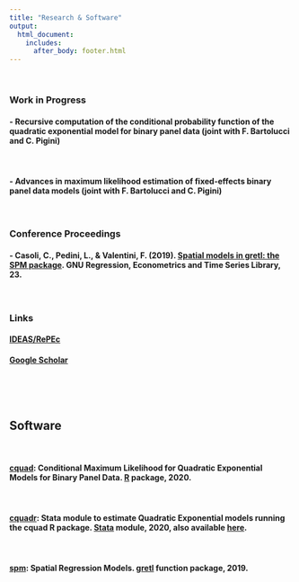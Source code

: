```yaml
---
title: "Research & Software"
output: 
  html_document:
    includes:
      after_body: footer.html
---
```

<p>&nbsp;</p>

### **Work in Progress**

#### - **Recursive computation of the conditional probability function of the quadratic exponential model for binary panel data** (joint with F. Bartolucci and C. Pigini)
<p>&nbsp;</p>

#### - **Advances in maximum likelihood estimation of fixed-effects binary panel data models** (joint with F. Bartolucci and C. Pigini)

<p>&nbsp;</p>

### **Conference Proceedings** 

#### - Casoli, C., Pedini, L., & Valentini, F. (2019). [**Spatial models in gretl: the SPM package**](http://www.fedoa.unina.it/12338/1/GRETL2019.pdf#page=33). GNU Regression, Econometrics and Time Series Library, 23.

<p>&nbsp;</p>
### **Links**

#### [IDEAS/RePEc](https://ideas.repec.org/f/pva895.html)
#### [Google Scholar](https://scholar.google.com/citations?user=9AqXyqQAAAAJ&hl=it&oi=sra)

<p>&nbsp;</p>
<p>&nbsp;</p>



## **Software**
<p>&nbsp;</p>

#### [**cquad**](https://cran.r-project.org/web/packages/cquad/index.html): Conditional Maximum Likelihood for Quadratic Exponential Models for Binary Panel Data. [R](https://www.r-project.org/) package, 2020.
<p>&nbsp;</p>

#### [**cquadr**](https://ideas.repec.org/c/boc/bocode/s458852.html): Stata module to estimate Quadratic Exponential models running the cquad R package. [Stata](https://www.stata.com/) module, 2020, also available [here](https://github.com/fravale/cquadr).
<p>&nbsp;</p>

#### [**spm**](http://ricardo.ecn.wfu.edu/gretl/cgi-bin/current_fnfiles/spm.zip): Spatial Regression Models. [gretl](http://gretl.sourceforge.net/) function package, 2019.

